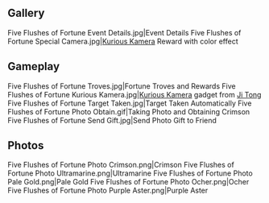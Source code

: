 {{EventTabs}}
==Gallery==
<gallery hideaddbutton="true" captionalign="center">
Five Flushes of Fortune Event Details.jpg|Event Details
Five Flushes of Fortune Special Camera.jpg|[[Kurious Kamera]] Reward with color effect
</gallery>

==Gameplay==
<gallery hideaddbutton="true" captionalign="center">
Five Flushes of Fortune Troves.jpg|Fortune Troves and Rewards
Five Flushes of Fortune Kurious Kamera.jpg|[[Kurious Kamera]] gadget from [[Ji Tong]]
Five Flushes of Fortune Target Taken.jpg|Target Taken Automatically
Five Flushes of Fortune Photo Obtain.gif|Taking Photo and Obtaining Crimson
Five Flushes of Fortune Send Gift.jpg|Send Photo Gift to Friend
</gallery>

==Photos==
<gallery hideaddbutton="true" captionalign="center">
Five Flushes of Fortune Photo Crimson.png|Crimson
Five Flushes of Fortune Photo Ultramarine.png|Ultramarine
Five Flushes of Fortune Photo Pale Gold.png|Pale Gold
Five Flushes of Fortune Photo Ocher.png|Ocher
Five Flushes of Fortune Photo Purple Aster.png|Purple Aster
</gallery>